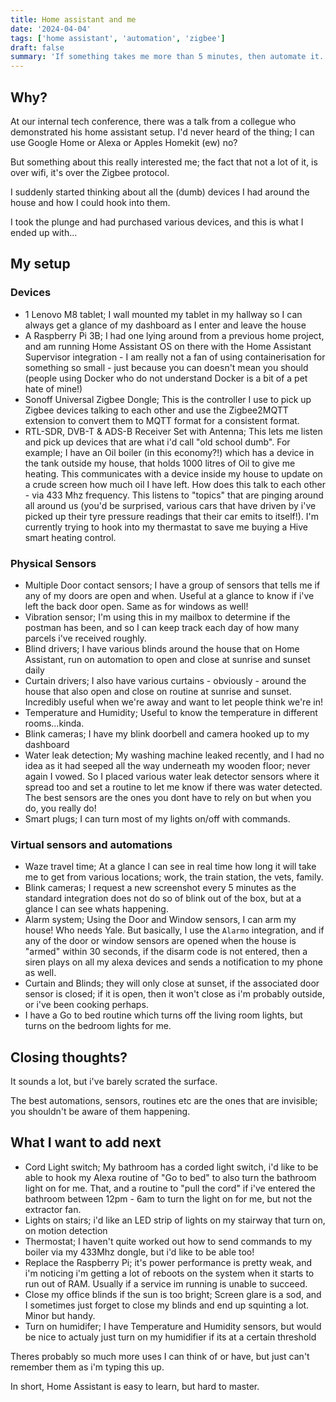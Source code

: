 ```yaml
---
title: Home assistant and me
date: '2024-04-04'
tags: ['home assistant', 'automation', 'zigbee']
draft: false
summary: 'If something takes me more than 5 minutes, then automate it. An overview of my home assistant journey and my current setup'
---
```


## Why?

At our internal tech conference, there was a talk from a collegue who demonstrated his home assistant setup. I'd never heard of the thing; I can use Google Home or Alexa or Apples Homekit (ew) no?

But something about this really interested me; the fact that not a lot of it, is over wifi, it's over the Zigbee protocol.

I suddenly started thinking about all the (dumb) devices I had around the house and how I could hook into them.

I took the plunge and had purchased various devices, and this is what I ended up with...

## My setup

### Devices
- 1 Lenovo M8 tablet; I wall mounted my tablet in my hallway so I can always get a glance of my dashboard as I enter and leave the house
- A Raspberry Pi 3B; I had one lying around from a previous home project, and am running Home Assistant OS on there with the Home Assistant Supervisor integration - I am really not a fan of using containerisation for something so small - just because you can doesn't mean you should (people using Docker who do not understand Docker is a bit of a pet hate of mine!)
- Sonoff Universal Zigbee Dongle; This is the controller I use to pick up Zigbee devices talking to each other and use the Zigbee2MQTT extension to convert them to MQTT format for a consistent format.
- RTL-SDR, DVB-T & ADS-B Receiver Set with Antenna; This lets me listen and pick up devices that are what i'd call "old school dumb". For example; I have an Oil boiler (in this economy?!) which has a device in the tank outside my house, that holds 1000 litres of Oil to give me heating. This communicates with a device inside my house to update on a crude screen how much oil I have left. How does this talk to each other - via 433 Mhz frequency. This listens to "topics" that are pinging around all around us (you'd be surprised, various cars that have driven by i've picked up their tyre pressure readings that their car emits to itself!). I'm currently trying to hook into my thermastat to save me buying a Hive smart heating control.


### Physical Sensors
- Multiple Door contact sensors; I have a group of sensors that tells me if any of my doors are open and when. Useful at a glance to know if i've left the back door open. Same as for windows as well!
- Vibration sensor; I'm using this in my mailbox to determine if the postman has been, and so I can keep track each day of how many parcels i've received roughly.
- Blind drivers; I have various blinds around the house that on Home Assistant, run on automation to open and close at sunrise and sunset daily
- Curtain drivers; I also have various curtains - obviously - around the house that also open and close on routine at sunrise and sunset. Incredibly useful when we're away and want to let people think we're in!
- Temperature and Humidity; Useful to know the temperature in different rooms...kinda.
- Blink cameras; I have my blink doorbell and camera hooked up to my dashboard
- Water leak detection; My washing machine leaked recently, and I had no idea as it had seeped all the way underneath my wooden floor; never again I vowed. So I placed various water leak detector sensors where it spread too and set a routine to let me know if there was water detected. The best sensors are the ones you dont have to rely on but when you do, you really do!
- Smart plugs; I can turn most of my lights on/off with commands.

### Virtual sensors and automations
- Waze travel time; At a glance I can see in real time how long it will take me to get from various locations; work, the train station, the vets, family.
- Blink cameras; I request a new screenshot every 5 minutes as the standard integration does not do so of blink out of the box, but at a glance I can see whats happening.
- Alarm system; Using the Door and Window sensors, I can arm my house! Who needs Yale. But basically, I use the `Alarmo` integration, and if any of the door or window sensors are opened when the house is "armed" within 30 seconds, if the disarm code is not entered, then a siren plays on all my alexa devices and sends a notification to my phone as well.
- Curtain and Blinds; they will only close at sunset, if the associated door sensor is closed; if it is open, then it won't close as i'm probably outside, or i've been cooking perhaps.
- I have a Go to bed routine which turns off the living room lights, but turns on the bedroom lights for me.

## Closing thoughts?

It sounds a lot, but i've barely scrated the surface.

The best automations, sensors, routines etc are the ones that are invisible; you shouldn't be aware of them happening.

## What I want to add next

- Cord Light switch; My bathroom has a corded light switch, i'd like to be able to hook my Alexa routine of "Go to bed" to also turn the bathroom light on for me. That, and a routine to "pull the cord" if i've entered the bathroom between 12pm - 6am to turn the light on for me, but not the extractor fan.
- Lights on stairs; i'd like an LED strip of lights on my stairway that turn on, on motion detection
- Thermostat; I haven't quite worked out how to send commands to my boiler via my 433Mhz dongle, but i'd like to be able too!
- Replace the Raspberry Pi; it's power performance is pretty weak, and i'm noticing i'm getting a lot of reboots on the system when it starts to run out of RAM. Usually if a service im running is unable to succeed.
- Close my office blinds if the sun is too bright; Screen glare is a sod, and I sometimes just forget to close my blinds and end up squinting a lot. Minor but handy.
- Turn on humidifer; I have Temperature and Humidity sensors, but would be nice to actualy just turn on my humidifier if its at a certain threshold

Theres probably so much more uses I can think of or have, but just can't remember them as i'm typing this up.

In short, Home Assistant is easy to learn, but hard to master.
